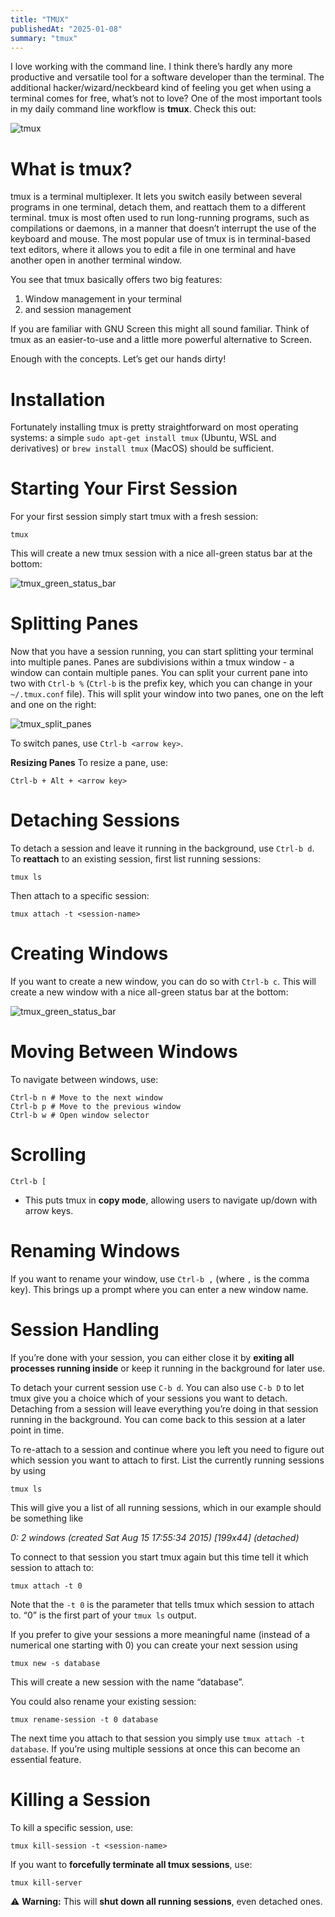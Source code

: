 ```yaml
---
title: "TMUX"
publishedAt: "2025-01-08"
summary: "tmux"
---
```


I love working with the command line. I think there’s hardly any more productive and versatile tool for a software developer than the terminal. The additional hacker/wizard/neckbeard kind of feeling you get when using a terminal comes for free, what’s not to love? One of the most important tools in my daily command line workflow is **tmux**. Check this out:

![tmux](/blog/tmux/tmux.png)

# What is tmux?

tmux is a terminal multiplexer. It lets you switch easily between several programs in one terminal, detach them, and reattach them to a different terminal. tmux is most often used to run long-running programs, such as compilations or daemons, in a manner that doesn’t interrupt the use of the keyboard and mouse. The most popular use of tmux is in terminal-based text editors, where it allows you to edit a file in one terminal and have another open in another terminal window.

You see that tmux basically offers two big features:

1. Window management in your terminal
2. and session management

If you are familiar with GNU Screen this might all sound familiar. Think of tmux as an easier-to-use and a little more powerful alternative to Screen.

Enough with the concepts. Let’s get our hands dirty!

# Installation

Fortunately installing tmux is pretty straightforward on most operating systems: a simple
`sudo apt-get install tmux` (Ubuntu, WSL and derivatives) or `brew install tmux` (MacOS) should be sufficient.

# Starting Your First Session

For your first session simply start tmux with a fresh session:

```
tmux
```

This will create a new tmux session with a nice all-green status bar at the bottom:

![tmux_green_status_bar](/blog/tmux/tmux_green_status_bar.png)

# Splitting Panes

Now that you have a session running, you can start splitting your terminal into multiple panes.
Panes are subdivisions within a tmux window - a window can contain multiple panes.
You can split your current pane into two with `Ctrl-b %` (`Ctrl-b` is the prefix key, which you can change in your `~/.tmux.conf` file).
This will split your window into two panes, one on the left and one on the right:

![tmux_split_panes](/blog/tmux/tmux_split_horizontal.png)

To switch panes, use `Ctrl-b <arrow key>`.

**Resizing Panes** To resize a pane, use:

```
Ctrl-b + Alt + <arrow key>
```

# Detaching Sessions

To detach a session and leave it running in the background, use `Ctrl-b d`.
To **reattach** to an existing session, first list running sessions:

```
tmux ls
```

Then attach to a specific session:

```
tmux attach -t <session-name>
```

# Creating Windows

If you want to create a new window, you can do so with `Ctrl-b c`. This will create a new window with a nice all-green status bar at the bottom:

![tmux_green_status_bar](/blog/tmux/tmux_create_window.png)

# Moving Between Windows

To navigate between windows, use:

```
Ctrl-b n # Move to the next window
Ctrl-b p # Move to the previous window
Ctrl-b w # Open window selector
```

# Scrolling

```
Ctrl-b [
```

- This puts tmux in **copy mode**, allowing users to navigate up/down with arrow keys.

# Renaming Windows

If you want to rename your window, use `Ctrl-b ,` (where `,` is the comma key). This brings up a prompt where you can enter a new window name.

# Session Handling

If you’re done with your session, you can either close it by **exiting all processes running inside** or keep it running in the background for later use.

To detach your current session use `C-b d`. You can also use `C-b D` to let tmux give you a choice which of your sessions you want to detach.
Detaching from a session will leave everything you’re doing in that session running in the background. You can come back to this session at a later point in time.

To re-attach to a session and continue where you left you need to figure out which session you want to attach to first. List the currently running sessions by using

```
tmux ls
```

This will give you a list of all running sessions, which in our example should be something like

*0: 2 windows (created Sat Aug 15 17:55:34 2015) [199x44] (detached)*

To connect to that session you start tmux again but this time tell it which session to attach to:

```
tmux attach -t 0
```

Note that the `-t 0` is the parameter that tells tmux which session to attach to. “0” is the first part of your `tmux ls` output.

If you prefer to give your sessions a more meaningful name (instead of a numerical one starting with 0) you can create your next session using

```
tmux new -s database
```

This will create a new session with the name “database”.

You could also rename your existing session:

```
tmux rename-session -t 0 database
```

The next time you attach to that session you simply use `tmux attach -t database`.
If you’re using multiple sessions at once this can become an essential feature.

# Killing a Session

To kill a specific session, use:

```
tmux kill-session -t <session-name>
```

If you want to **forcefully terminate all tmux sessions**, use:

```
tmux kill-server
```

⚠️ **Warning:** This will **shut down all running sessions**, even detached ones.
